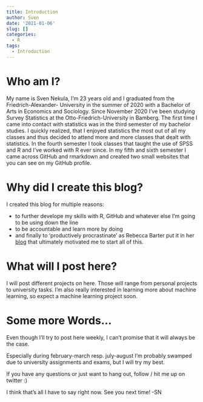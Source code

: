 ```yaml
---
title: Introduction
author: Sven
date: '2021-01-06'
slug: []
categories:
  - R
tags:
  - Introduction
---
```



# Who am I?

My name is Sven Nekula, I'm 23 years old and I graduated from the Friedrich-Alexander-
University in the summer of 2020 with a Bachelor of Arts in Economics and Sociology.
Since November 2020 I've been studying Survey Statistics at the Otto-Friedrich-University in Bamberg.
The first time I came into contact with statistics was in the third semester of my
bachelor studies. I quickly realized, that I enjoyed statistics the most out of all
my classes and thus decided to attend more and more classes that dealt with statistics.
In the fourth semester I took classes that taught the use of SPSS and R and I've worked 
with R ever since. In my fifth and sixth semester I came across GitHub and rmarkdown
and created two small websites that you can see on my GitHub profile. 

# Why did I create this blog?

I created this blog for multiple reasons:


* to further develope my skills with R, GitHub and whatever else I'm going to be using
down the line
* to be accountable and learn more by doing
* and finally to 'productively procrastinate' as Rebecca Barter put it in her [blog](http://www.rebeccabarter.com/blog/2020-02-03_blogger/){tartget="_blank"}
that ultimately motivated me to start all of this. 

# What will I post here?

I will post different projects on here. Those will range from personal projects to university
tasks. I'm also really interested in learning more about machine learning, so expect a
machine learning project soon. 


# Some more Words...

Even though I'll try to post here weekly, I can't promise that it will always be the case.

Especially during february-march resp. july-august I'm probably swamped due to university
assignments and exams, but I will try my best.

If you have any questions or just want to hang out, follow / hit me up on 
twitter :)

I think that's all I have to say right now. See you next time! -SN